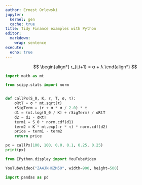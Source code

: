 ```yaml
---
author: Ernest Orlowski
jupyter:
  kernel: gen
  cache: true
title: Tidy Finance examples with Python
editor:
  markdown:
    wrap: sentence
execute:
  echo: true
---
```


$$
\begin{align*}
r_{i,t+1} = α + λ
\end{align*}
$$

```python
import math as mt

from scipy.stats import norm


def callPx(S_0, K, r, T, σ, τ):
    σRtT = σ * mt.sqrt(τ)
    rSigTerm = (r + σ * σ / 2.0) * τ
    d1 = (mt.log(S_0 / K) + rSigTerm) / σRtT
    d2 = d1 - σRtT
    term1 = S_0 * norm.cdf(d1)
    term2 = K * mt.exp(-r * τ) * norm.cdf(d2)
    price = term1 - term2
    return price
```

```python
px = callPx(100, 100, 0.0, 0.1, 0.25, 0.25)
print(px)
```

```python
from IPython.display import YouTubeVideo

YouTubeVideo("ZA4JkHKZM50", width=900, height=500)
```

```python
import pandas as pd
```
